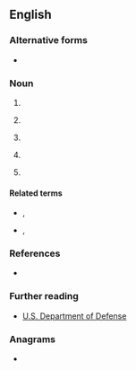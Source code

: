 {{also|DoD|Dod|dod|död|død}}
==English==

===Alternative forms===
* {{l|en|DoD}}

===Noun===
{{en-noun|?}}

# {{initialism of|{{l|en|date|Date}} {{l|en|of}} {{l|en|death|Death}}|lang=en}}
# {{lb|en|automotive}} {{initialism of|{{l|en|displacement|Displacement}}[[-]]{{l|en|on}}[[-]]{{l|en|demand|Demand}}|dot=|lang=en}} {{gloss|a type of engine that can shut down cylinders when not needed}}
# {{lb|en|printing}} {{initialism of|{{l|en|drop|Drop}}[[-]]{{l|en|on}}[[-]]{{l|en|demand|Demand}}|lang=en}}
# {{lb|en|scrum|sortware}} {{initialism of|{{l|en|definition|Definition}} {{l|en|of}} {{l|en|done|Done}}|lang=en}}
# {{lb|en|US|military}} {{initialism of|{{l|en|department|Department}} {{l|en|of}} {{l|en|defense|Defense}}|lang=en}}

====Related terms====
* {{sense|printing}} {{l|en|CIJ}}, {{l|en|TIJ}}
* {{sense|US|military}} {{l|en|DND}}, {{l|en|MOD}}

===References===
* {{pedia}}

===Further reading===
* [http://www.defenselink.mil/ U.S. Department of Defense]

===Anagrams===
* {{anagrams|en|a=ddo|-odd|DDO|ODD|odd}}